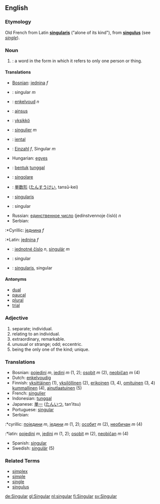 ==English==
===Etymology===
Old French from Latin '''[[singularis]]''' ("alone of its kind"), from '''[[singulus]]''' (see ''[[single]]'').

===Noun===
#{{grammar}}: a word in the form in which it refers to only one person or thing.

====Translations====
{{top}}
*[[Bosnian]]: [[jednina]] ''f''
*{{ca}}: singular ''m''
*{{nl}}: [[enkelvoud]] ''n''
*{{et}}: [[ainsus]]
*{{fi}}: [[yksikkö]]
*{{fr}}: [[singulier]] ''m''
*{{fy}}: [[iental]]
*{{de}}: [[Einzahl]] ''f'', Singular ''m''
*Hungarian: [[egyes]]
*{{id}}: [[bentuk]] [[tunggal]]
*{{it}}: [[singolare]]
{{mid}}
*{{ja}}: [[単数形]] ([[たんすうけい]], tansū-kei)
*{{la}}: [[singularis]]
*{{pt}}: singular
*Russian: [[единственное число]] (jedínstvennoje čisló) ''n''
*Serbian:
:*Cyrillic: [[једнина]] ''f''
:*Latin: [[jednina]] ''f''
*{{sk}}: [[jednotné číslo]] ''n'', [[singulár]] ''m''
*{{es}}: singular
*{{sv}}: [[singularis]], singular
{{bottom}}

====Antonyms====
*[[dual]]
*[[paucal]]
*[[plural]]
*[[trial]]

===Adjective===
# separate; individual.
# relating to an individual.
# extraordinary, remarkable.
# unusual or strange; odd; eccentric.
# being the only one of the kind; unique.

===Translations===
*Bosnian: [[pojedini]] ''m'', [[jedini]] ''m'' (1, 2); [[osobit]] ''m'' (2), [[neobičan]] ''m'' (4)
*Dutch: [[enkelvoudig]]
*Finnish: [[yksittäinen]] (1), [[yksilöllinen]] (2), [[erikoinen]] (3, 4), [[omituinen]] (3, 4) [[kummallinen]] (4), [[ainutlaatuinen]] (5)
*French: [[singulier]]
*Indonesian: [[tunggal]]
*Japanese: [[単一]] ([[たんいつ]], tan’itsu)
*Portuguese: [[singular]]
*Serbian:
:*cyrillic: [[поједини]] ''m'', [[једини]] ''m'' (1, 2); [[особит]] ''m'' (2), [[необичан]] ''m'' (4)
:*latin: [[pojedini]] ''m'', [[jedini]] ''m'' (1, 2); [[osobit]] ''m'' (2), [[neobičan]] ''m'' (4)
*Spanish: [[singular]]
*Swedish: [[singulär]] (5)

===Related Terms===
*[[simplex]]
*[[simple]]
*[[single]]
*[[singulus]]

[[de:Singular]]
[[gl:Singular]]
[[nl:singular]]
[[fi:Singular]]
[[sv:Singular]]